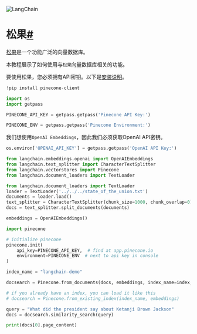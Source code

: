

<Head>
  <script>
    {
      `(function() {
         var _hmt = _hmt || [];
(function() {
  var hm = document.createElement("script");
  hm.src = "https://hm.baidu.com/hm.js?e60fb290e204e04c5cb6f79b0ac1e697";
  var s = document.getElementsByTagName("script")[0]; 
  s.parentNode.insertBefore(hm, s);
})();
       })();`
    }
  </script>
</Head>

![LangChain](https://pica.zhimg.com/50/v2-56e8bbb52aa271012541c1fe1ceb11a2_r.gif)





松果[#](#pinecone "此标题的永久链接")
===========================

[松果](https://docs.pinecone.io/docs/overview)是一个功能广泛的向量数据库。

本教程展示了如何使用与`松果`向量数据库相关的功能。

要使用松果，您必须拥有API密钥。以下是[安装说明](https://docs.pinecone.io/docs/quickstart)。

```python
!pip install pinecone-client

```

```python
import os
import getpass

PINECONE_API_KEY = getpass.getpass('Pinecone API Key:')

```

```python
PINECONE_ENV = getpass.getpass('Pinecone Environment:')

```

我们想使用`OpenAI Embeddings`，因此我们必须获取OpenAI API密钥。

```python
os.environ['OPENAI_API_KEY'] = getpass.getpass('OpenAI API Key:')

```

```python
from langchain.embeddings.openai import OpenAIEmbeddings
from langchain.text_splitter import CharacterTextSplitter
from langchain.vectorstores import Pinecone
from langchain.document_loaders import TextLoader

```

```python
from langchain.document_loaders import TextLoader
loader = TextLoader('../../../state_of_the_union.txt')
documents = loader.load()
text_splitter = CharacterTextSplitter(chunk_size=1000, chunk_overlap=0)
docs = text_splitter.split_documents(documents)

embeddings = OpenAIEmbeddings()

```

```python
import pinecone 

# initialize pinecone
pinecone.init(
    api_key=PINECONE_API_KEY,  # find at app.pinecone.io
    environment=PINECONE_ENV  # next to api key in console
)

index_name = "langchain-demo"

docsearch = Pinecone.from_documents(docs, embeddings, index_name=index_name)

# if you already have an index, you can load it like this
# docsearch = Pinecone.from_existing_index(index_name, embeddings)

query = "What did the president say about Ketanji Brown Jackson"
docs = docsearch.similarity_search(query)

```

```python
print(docs[0].page_content)

```

